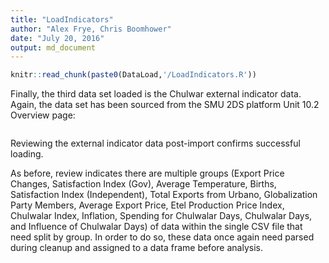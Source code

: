 ```yaml
---
title: "LoadIndicators"
author: "Alex Frye, Chris Boomhower"
date: "July 20, 2016"
output: md_document
---
```


```r
knitr::read_chunk(paste0(DataLoad,'/LoadIndicators.R'))
```

Finally, the third data set loaded is the Chulwar external indicator data. Again, the data set has been sourced from the SMU 2DS platform Unit 10.2 Overview page:

```r
```

Reviewing the external indicator data post-import confirms successful loading.

As before, review indicates there are multiple groups (Export Price Changes, Satisfaction Index (Gov), Average Temperature, Births, Satisfaction Index (Independent), Total Exports from Urbano, Globalization Party Members, Average Export Price, Etel Production Price Index, Chulwalar Index, Inflation, Spending for Chulwalar Days, Chulwalar Days, and Influence of Chulwalar Days) of data within the single CSV file that need split by group. In order to do so, these data once again need parsed during cleanup and assigned to a data frame before analysis.
